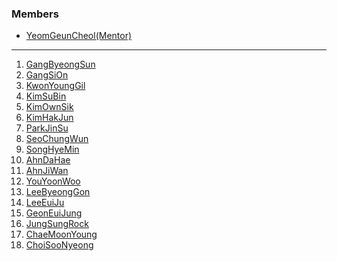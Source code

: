 ### Members

- [YeomGeunCheol(Mentor)](https://argoworkflows-oss.github.io/2023/members/YeomGeunCheol)

---

1. [GangByeongSun](https://argoworkflows-oss.github.io/2023/members/GangByeongSun)
1. [GangSiOn](https://argoworkflows-oss.github.io/2023/members/GangSiOn)
1. [KwonYoungGil](https://argoworkflows-oss.github.io/2023/members/KwonYoungGil)
1. [KimSuBin](https://argoworkflows-oss.github.io/2023/members/KimSuBin)
1. [KimOwnSik](https://argoworkflows-oss.github.io/2023/members/KimOwnSik)
1. [KimHakJun](https://argoworkflows-oss.github.io/2023/members/KimHakJun)
1. [ParkJinSu](https://argoworkflows-oss.github.io/2023/members/ParkJinSu)
1. [SeoChungWun](https://argoworkflows-oss.github.io/2023/members/SeoChungWun)
1. [SongHyeMin](https://argoworkflows-oss.github.io/2023/members/SongHyeMin)
1. [AhnDaHae](https://argoworkflows-oss.github.io/2023/members/AhnDaHae)
1. [AhnJiWan](https://argoworkflows-oss.github.io/2023/members/AhnJiWan)
1. [YouYoonWoo](https://argoworkflows-oss.github.io/2023/members/YouYoonWoo)
1. [LeeByeongGon](https://argoworkflows-oss.github.io/2023/members/LeeByeongGon)
1. [LeeEuiJu](https://argoworkflows-oss.github.io/2023/members/LeeEuiJu)
1. [GeonEuiJung](https://argoworkflows-oss.github.io/2023/members/GeonEuiJung)
1. [JungSungRock](https://argoworkflows-oss.github.io/2023/members/JungSungRock)
1. [ChaeMoonYoung](https://argoworkflows-oss.github.io/2023/members/ChaeMoonYoung)
1. [ChoiSooNyeong](https://argoworkflows-oss.github.io/2023/members/ChoiSooNyeong)
